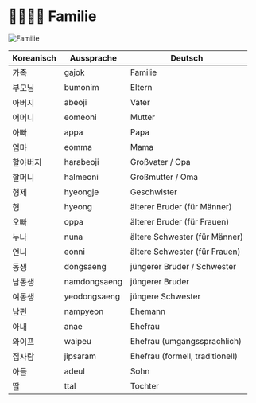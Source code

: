 # 👨‍👩‍👧‍👦 Familie

<div style={{ textAlign: 'center' }}>
  <img 
    src="images/familie.png" 
    alt="Familie" 
    style={{ maxWidth: '300px', width: '50%', height: 'auto' }} 
  />
</div>


| Koreanisch       | Aussprache     | Deutsch                          |
|------------------|----------------|----------------------------------|
| 가족             | gajok          | Familie                          |
| 부모님           | bumonim        | Eltern                           |
| 아버지           | abeoji         | Vater                            |
| 어머니           | eomeoni        | Mutter                           |
| 아빠             | appa           | Papa                             |
| 엄마             | eomma          | Mama                             |
| 할아버지         | harabeoji      | Großvater / Opa                  |
| 할머니           | halmeoni       | Großmutter / Oma                 |
| 형제             | hyeongje       | Geschwister                      |
| 형               | hyeong         | älterer Bruder (für Männer)      |
| 오빠             | oppa           | älterer Bruder (für Frauen)      |
| 누나             | nuna           | ältere Schwester (für Männer)    |
| 언니             | eonni          | ältere Schwester (für Frauen)    |
| 동생             | dongsaeng      | jüngerer Bruder / Schwester      |
| 남동생           | namdongsaeng   | jüngerer Bruder                  |
| 여동생           | yeodongsaeng   | jüngere Schwester                |
| 남편             | nampyeon       | Ehemann                          |
| 아내             | anae           | Ehefrau                          |
| 와이프           | waipeu         | Ehefrau (umgangssprachlich)      |
| 집사람           | jipsaram       | Ehefrau (formell, traditionell)  |
| 아들             | adeul          | Sohn                             |
| 딸               | ttal           | Tochter                          |


